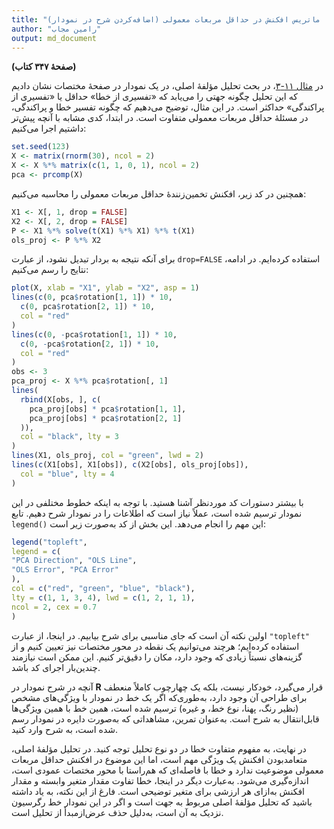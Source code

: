 ```yaml
---
title: "مثال ۱۳-۱: ماتریس افکنش در حداقل مربعات معمولی (اضافه‌کردن شرح در نمودار)"
author: "رامین مجاب"
output: md_document
---
```


**(صفحهٔ ۳۴۷ کتاب)**

در [مثال ۱۱-۳](matrix_book_fa_example11.3)، در بحث تحلیل مؤلفهٔ اصلی، در یک نمودار در صفحهٔ مختصات نشان دادیم که این تحلیل چگونه جهتی را می‌یابد که «تفسیری از خطا» حداقل یا «تفسیری از پراکندگی» حداکثر است. در این مثال، توضیح می‌دهیم که چگونه تفسیر خطا و پراکندگی، در مسئلهٔ حداقل مربعات معمولی متفاوت است. در ابتدا، کدی مشابه با آنچه پیش‌تر داشتیم اجرا می‌کنیم:
```r
set.seed(123)
X <- matrix(rnorm(30), ncol = 2)
X <- X %*% matrix(c(1, 1, 0, 1), ncol = 2)
pca <- prcomp(X)
```
همچنین در کد زیر،  افکنش تخمین‌زنندهٔ حداقل مربعات معمولی را محاسبه می‌کنیم:
```r
X1 <- X[, 1, drop = FALSE]
X2 <- X[, 2, drop = FALSE]
P <- X1 %*% solve(t(X1) %*% X1) %*% t(X1)
ols_proj <- P %*% X2
```
برای آنکه نتیجه به بردار تبدیل نشود، 	از عبارت `drop=FALSE`   استفاده کرده‌ایم. در ادامه، نتایج را رسم می‌کنیم:
```r
plot(X, xlab = "X1", ylab = "X2", asp = 1)
lines(c(0, pca$rotation[1, 1]) * 10,
  c(0, pca$rotation[2, 1]) * 10,
  col = "red"
)
lines(c(0, -pca$rotation[1, 1]) * 10,
  c(0, -pca$rotation[2, 1]) * 10,
  col = "red"
)
obs <- 3
pca_proj <- X %*% pca$rotation[, 1]
lines(
  rbind(X[obs, ], c(
    pca_proj[obs] * pca$rotation[1, 1],
    pca_proj[obs] * pca$rotation[2, 1]
  )),
  col = "black", lty = 3
)
lines(X1, ols_proj, col = "green", lwd = 2)
lines(c(X1[obs], X1[obs]), c(X2[obs], ols_proj[obs]),
  col = "blue", lty = 4
)
```

با بیشتر دستورات کد موردنظر آشنا هستید. با توجه به اینکه خطوط مختلفی در این نمودار ترسیم شده است، عملاً نیاز است که اطلاعات را در نمودار شرح دهیم. تابع `legend()` این مهم را انجام می‌دهد. این بخش از کد به‌صورت زیر است:
```r
legend("topleft",
legend = c(
"PCA Direction", "OLS Line",
"OLS Error", "PCA Error"
),
col = c("red", "green", "blue", "black"),
lty = c(1, 1, 3, 4), lwd = c(1, 2, 1, 1),
ncol = 2, cex = 0.7
)
```

 اولین نکته آن است که جای مناسبی برای شرح بیابیم. در اینجا، از عبارت `"topleft"` استفاده کرده‌ایم؛ هرچند می‌توانیم یک نقطه در محور مختصات نیز تعیین کنیم و از گزینه‌های نسبتاً زیادی که وجود دارد، مکان را دقیق‌تر کنیم. این ممکن است نیازمند چندین‌بار اجرای کد باشد. 

آنچه در شرح نمودار در **R** قرار می‌گیرد، خودکار نیست، بلکه یک چهارچوب کاملاً منعطف برای طراحی آن وجود دارد، به‌طوری‌که اگر یک خط در نمودار با ویژگی‌های مشخص (نظیر رنگ، پهنا، نوع خط، و غیره) ترسیم شده است، همین خط با همین ویژگی‌ها قابل‌انتقال به شرح است. به‌عنوان تمرین، مشاهداتی که به‌صورت دایره در نمودار رسم شده است، به شرح وارد کنید. 

در نهایت، به مفهوم متفاوت خطا در دو نوع تحلیل توجه کنید. در تحلیل مؤلفهٔ اصلی، متعامدبودن افکنش یک ویژگی مهم است، اما این موضوع در افکنش حداقل مربعات معمولی موضوعیت ندارد و خطا با فاصله‌ای که هم‌راستا با محور مختصات عمودی است، اندازه‌گیری می‌شود. به‌عبارت دیگر در اینجا، خطا تفاوت مقدار متغیر وابسته و مقدار افکنش به‌ازای هر ارزشی برای متغیر توضیحی است. فارغ از این نکته، به یاد  داشته باشید که تحلیل مؤلفهٔ اصلی مربوط به جهت است و اگر در این نمودار خط رگرسیون نزدیک به آن است، به‌دلیل حذف عرض‌ازمبدأ از تحلیل است.
  	  
